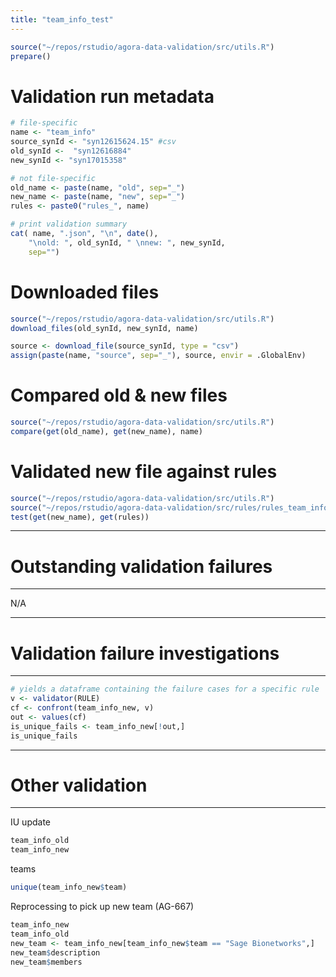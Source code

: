 ```yaml
---
title: "team_info_test"
---
```


```r
source("~/repos/rstudio/agora-data-validation/src/utils.R")
prepare()
```

# Validation run metadata
```r
# file-specific
name <- "team_info"
source_synId <- "syn12615624.15" #csv
old_synId <-  "syn12616884"
new_synId <- "syn17015358"

# not file-specific
old_name <- paste(name, "old", sep="_")
new_name <- paste(name, "new", sep="_")
rules <- paste0("rules_", name)

# print validation summary
cat( name, ".json", "\n", date(),
    "\nold: ", old_synId, " \nnew: ", new_synId,
    sep="")
```

# Downloaded files
```r
source("~/repos/rstudio/agora-data-validation/src/utils.R")
download_files(old_synId, new_synId, name)
```

```r
source <- download_file(source_synId, type = "csv") 
assign(paste(name, "source", sep="_"), source, envir = .GlobalEnv)
```

# Compared old & new files
```r
source("~/repos/rstudio/agora-data-validation/src/utils.R")
compare(get(old_name), get(new_name), name)
```


# Validated new file against rules
```r
source("~/repos/rstudio/agora-data-validation/src/utils.R")
source("~/repos/rstudio/agora-data-validation/src/rules/rules_team_info.R")
test(get(new_name), get(rules))
```

***
# Outstanding validation failures
***
N/A

***
# Validation failure investigations
***


```r
# yields a dataframe containing the failure cases for a specific rule
v <- validator(RULE)
cf <- confront(team_info_new, v)
out <- values(cf)
is_unique_fails <- team_info_new[!out,]
is_unique_fails
```

***
# Other validation
***

IU update
```r
team_info_old
team_info_new
```

teams
```r
unique(team_info_new$team)

```

Reprocessing to pick up new team (AG-667)
```r
team_info_new
team_info_old
new_team <- team_info_new[team_info_new$team == "Sage Bionetworks",]
new_team$description
new_team$members
```